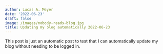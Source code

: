 ```yaml
---
author: Lucas A. Meyer
date: '2022-06-23'
draft: false
image: /images/nobody-reads-blog.jpg
title: Updating my blog automatically 2022-06-23
---
```


This post is just an automatic post to test that I can automatically update my blog without needing to be logged in.